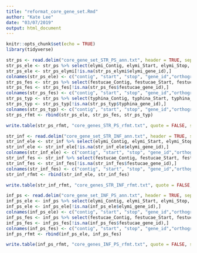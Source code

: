 ```yaml
---
title: "reformat_core_gene_set.Rmd"
author: "Kate Lee"
date: "03/07/2019"
output: html_document
---
```


```r
knitr::opts_chunk$set(echo = TRUE)
library(tidyverse)
```


```r

str_ps <- read.delim("core_gene_set_STR_PS_ann.txt", header = TRUE, sep = "\t", stringsAsFactors = FALSE)
str_ps_ele <- str_ps %>% select(elymi_Contig, elymi_Start, elymi_Stop, elymi_gene_id, orthogroup,  elymi_apeglm_log2FC, elymi_apeglm_lfcSE, elymi_apeglm_1_svalue, elymi_apeglm_2_svalue)
str_ps_ele <- str_ps_elymi[!is.na(str_ps_elymi$elymi_gene_id),] 
colnames(str_ps_ele) <- c("contig", "start", "stop", "gene_id","orthogroup", "log2fc", "lfcSE", "svalue_1", "svalue_2")
str_ps_fes <- str_ps %>% select(festucae_Contig, festucae_Start, festucae_Stop, festucae_gene_id, orthogroup, festucae_apeglm_log2FC, festucae_apeglm_lfcSE, festucae_apeglm_1_svalue, festucae_apeglm_2_svalue)
str_ps_fes <- str_ps_fes[!is.na(str_ps_fes$festucae_gene_id),]   
colnames(str_ps_fes) <- c("contig", "start", "stop", "gene_id","orthogroup", "log2fc", "lfcSE", "svalue_1", "svalue_2")
str_ps_typ <- str_ps %>% select(typhina_Contig, typhina_Start, typhina_Stop, typhina_gene_id, orthogroup, typhina_apeglm_log2FC, typhina_apeglm_lfcSE, typhina_apeglm_1_svalue, typhina_apeglm_2_svalue)
str_ps_typ <- str_ps_typ[!is.na(str_ps_typ$typhina_gene_id),]    
colnames(str_ps_typ) <- c("contig", "start", "stop", "gene_id","orthogroup", "log2fc", "lfcSE", "svalue_1", "svalue_2")
str_ps_rfmt <- rbind(str_ps_ele, str_ps_fes, str_ps_typ)

write.table(str_ps_rfmt, "core_genes_STR_PS_rfmt.txt", quote = FALSE, sep = "\t")
```

```r

str_inf <- read.delim("core_gene_set_STR_INF_ann.txt", header = TRUE, sep = "\t", stringsAsFactors = FALSE)
str_inf_ele <- str_inf %>% select(elymi_Contig, elymi_Start, elymi_Stop, elymi_gene_id, orthogroup,  elymi_apeglm_log2FC, elymi_apeglm_lfcSE, elymi_apeglm_1_svalue, elymi_apeglm_2_svalue)
str_inf_ele <- str_inf_ele[!is.na(str_inf_ele$elymi_gene_id),] 
colnames(str_inf_ele) <- c("contig", "start", "stop", "gene_id","orthogroup", "log2fc", "lfcSE", "svalue_1", "svalue_2")
str_inf_fes <- str_inf %>% select(festucae_Contig, festucae_Start, festucae_Stop, festucae_gene_id, orthogroup, festucae_apeglm_log2FC, festucae_apeglm_lfcSE, festucae_apeglm_1_svalue, festucae_apeglm_2_svalue)
str_inf_fes <- str_inf_fes[!is.na(str_inf_fes$festucae_gene_id),]   
colnames(str_inf_fes) <- c("contig", "start", "stop", "gene_id","orthogroup", "log2fc", "lfcSE", "svalue_1", "svalue_2")
str_inf_rfmt <- rbind(str_inf_ele, str_inf_fes)

write.table(str_inf_rfmt, "core_genes_STR_INF_rfmt.txt", quote = FALSE, sep = "\t")
```

```r

inf_ps <- read.delim("core_gene_set_INF_PS_ann.txt", header = TRUE, sep = "\t", stringsAsFactors = FALSE)
inf_ps_ele <- inf_ps %>% select(elymi_Contig, elymi_Start, elymi_Stop, elymi_gene_id, orthogroup,  elymi_apeglm_log2FC, elymi_apeglm_lfcSE, elymi_apeglm_1_svalue, elymi_apeglm_2_svalue)
inf_ps_ele <- inf_ps_ele[!is.na(inf_ps_ele$elymi_gene_id),] 
colnames(inf_ps_ele) <- c("contig", "start", "stop", "gene_id","orthogroup", "log2fc", "lfcSE", "svalue_1", "svalue_2")
inf_ps_fes <- inf_ps %>% select(festucae_Contig, festucae_Start, festucae_Stop, festucae_gene_id, orthogroup, festucae_apeglm_log2FC, festucae_apeglm_lfcSE, festucae_apeglm_1_svalue, festucae_apeglm_2_svalue)
inf_ps_fes <- inf_ps_fes[!is.na(inf_ps_fes$festucae_gene_id),]   
colnames(inf_ps_fes) <- c("contig", "start", "stop", "gene_id","orthogroup", "log2fc", "lfcSE", "svalue_1", "svalue_2")
inf_ps_rfmt <- rbind(inf_ps_ele, inf_ps_fes)

write.table(inf_ps_rfmt, "core_genes_INF_PS_rfmt.txt", quote = FALSE, sep = "\t")
```

